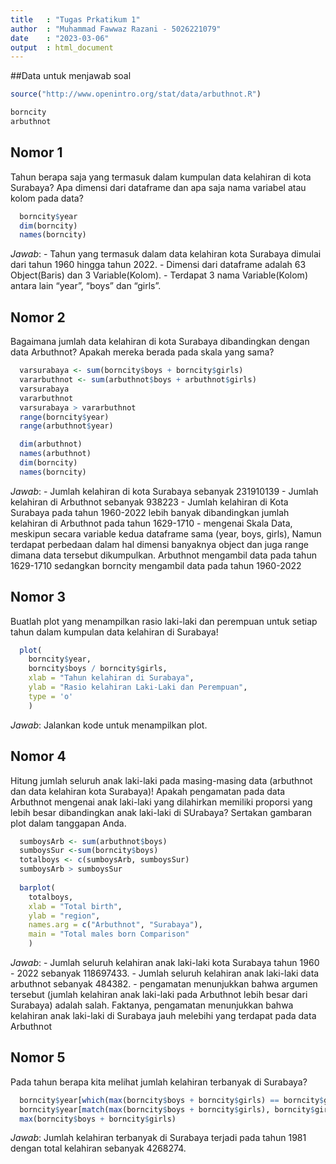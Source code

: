 ---
title   : "Tugas Prkatikum 1"
author  : "Muhammad Fawwaz Razani - 5026221079"
date    : "2023-03-06"
output  : html_document
---

##Data untuk menjawab soal 

```{r load-abrbuthnot-data, eval=TRUE}
source("http://www.openintro.org/stat/data/arbuthnot.R")
```

```{r load-present-data}
borncity
arbuthnot
```
## Nomor 1
Tahun berapa saja yang termasuk dalam kumpulan data kelahiran di kota Surabaya? 
Apa dimensi dari dataframe dan apa saja nama variabel atau kolom pada data?
```{r No.1 }
  borncity$year
  dim(borncity)
  names(borncity)
```
*Jawab*:
- Tahun yang termasuk dalam data kelahiran kota Surabaya dimulai dari tahun 1960 hingga tahun 2022.
- Dimensi dari dataframe adalah 63 Object(Baris) dan 3 Variable(Kolom).
- Terdapat 3 nama Variable(Kolom) antara lain "year", "boys" dan "girls".

## Nomor 2
Bagaimana jumlah data kelahiran di kota Surabaya dibandingkan dengan data Arbuthnot? Apakah mereka berada pada skala yang sama?
```{r No.2}
  varsurabaya <- sum(borncity$boys + borncity$girls)
  vararbuthnot <- sum(arbuthnot$boys + arbuthnot$girls)
  varsurabaya
  vararbuthnot
  varsurabaya > vararbuthnot
  range(borncity$year)
  range(arbuthnot$year)

  dim(arbuthnot)
  names(arbuthnot)
  dim(borncity)
  names(borncity)
```
*Jawab*:
- Jumlah kelahiran di kota Surabaya sebanyak 231910139
- Jumlah kelahiran di Arbuthnot sebanyak 938223
- Jumlah kelahiran di Kota Surabaya pada tahun 1960-2022 lebih banyak dibandingkan jumlah kelahiran di Arbuthnot pada tahun 1629-1710
- mengenai Skala Data, meskipun secara variable kedua dataframe sama (year, boys, girls), Namun terdapat perbedaan dalam hal dimensi banyaknya object dan juga range dimana data tersebut dikumpulkan. Arbuthnot mengambil data pada tahun 1629-1710 sedangkan borncity mengambil data pada tahun 1960-2022 

## Nomor 3
Buatlah plot yang menampilkan rasio laki-laki dan perempuan untuk setiap tahun dalam kumpulan data kelahiran di Surabaya!
```{r No.3}
  plot(
    borncity$year, 
    borncity$boys / borncity$girls, 
    xlab = "Tahun kelahiran di Surabaya", 
    ylab = "Rasio kelahiran Laki-Laki dan Perempuan", 
    type = 'o'
    )
```
*Jawab*: Jalankan kode untuk menampilkan plot.

## Nomor 4
Hitung jumlah seluruh anak laki-laki pada masing-masing data (arbuthnot dan data kelahiran kota Surabaya)!
Apakah pengamatan pada data Arbuthnot mengenai anak laki-laki yang dilahirkan memiliki proporsi yang lebih besar dibandingkan anak laki-laki di SUrabaya? Sertakan gambaran plot dalam tanggapan Anda.
```{r No.4}
  sumboysArb <- sum(arbuthnot$boys)
  sumboysSur <-sum(borncity$boys)
  totalboys <- c(sumboysArb, sumboysSur)
  sumboysArb > sumboysSur
  
  barplot(
    totalboys, 
    xlab = "Total birth",
    ylab = "region",
    names.arg = c("Arbuthnot", "Surabaya"),
    main = "Total males born Comparison"
    )
```
*Jawab*:
- Jumlah seluruh kelahiran anak laki-laki kota Surabaya tahun 1960 - 2022 sebanyak 118697433.
- Jumlah seluruh kelahiran anak laki-laki data arbuthnot sebanyak 484382.
- pengamatan menunjukkan bahwa argumen tersebut (jumlah kelahiran anak laki-laki pada Arbuthnot lebih besar dari Surabaya) adalah salah. Faktanya, pengamatan menunjukkan bahwa kelahiran anak laki-laki di Surabaya jauh melebihi yang terdapat pada data Arbuthnot

## Nomor 5
Pada tahun berapa kita melihat jumlah kelahiran terbanyak di Surabaya? 
```{r No.5}
  borncity$year[which(max(borncity$boys + borncity$girls) == borncity$girls + borncity$boys)] #cara1
  borncity$year[match(max(borncity$boys + borncity$girls), borncity$girls + borncity$boys)] #cara2
  max(borncity$boys + borncity$girls)
```
*Jawab*: Jumlah kelahiran terbanyak di Surabaya terjadi pada tahun 1981 dengan total kelahiran sebanyak 4268274.
